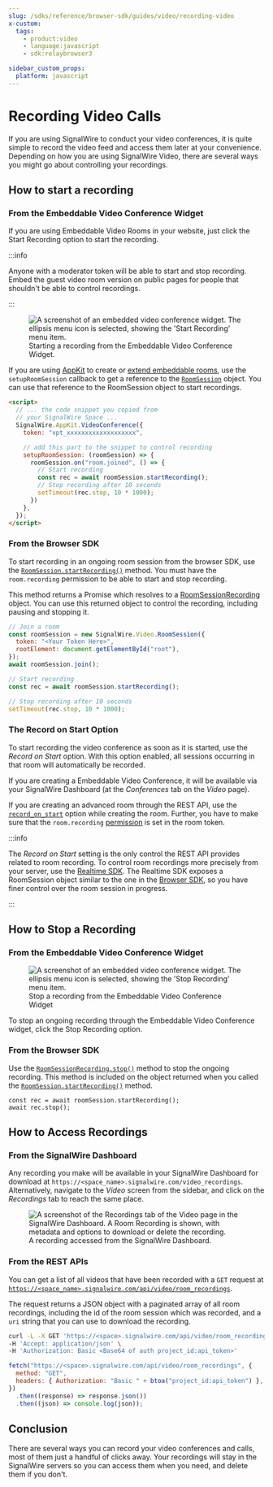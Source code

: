```yaml
---
slug: /sdks/reference/browser-sdk/guides/video/recording-video
x-custom:
  tags:
    - product:video
    - language:javascript
    - sdk:relaybrowser3

sidebar_custom_props:
  platform: javascript
---
```




# Recording Video Calls

If you are using SignalWire to conduct your video conferences, it is quite simple to record the video feed and access them later
at your convenience. Depending on how you are using SignalWire Video, there are several ways you might go about controlling your recordings.

## How to start a recording

### From the Embeddable Video Conference Widget

If you are using Embeddable Video Rooms in your website, just click the Start Recording option to start the recording.

:::info

Anyone with a moderator token will be able to start and stop recording. Embed the guest video
room version on public pages for people that shouldn't be able to control recordings.

:::

<figure>
  <img 
    className="img-400" 
    src={require("./pvc-start.webP").default}
    alt="A screenshot of an embedded video conference widget. The ellipsis menu icon is selected, showing the 'Start Recording' menu item." 
  />
  <figcaption>
    Starting a recording from the Embeddable Video Conference Widget.
  </figcaption>
</figure>

If you are using [AppKit](https://www.npmjs.com/package/@signalwire/app-kit) to create or [extend embeddable rooms](/video/getting-started/extending-rooms-with-custom-code),
use the `setupRoomSession` callback to get a reference to the [`RoomSession`](/sdks/reference/browser-sdk/video/video-roomsession) object.
You can use that reference to the RoomSession object to start recordings.

```html
<script>
  // ... the code snippet you copied from
  // your SignalWire Space ...
  SignalWire.AppKit.VideoConference({
    token: "vpt_xxxxxxxxxxxxxxxxxxx",

    // add this part to the snippet to control recording
    setupRoomSession: (roomSession) => {
      roomSession.on("room.joined", () => {
        // Start recording
        const rec = await roomSession.startRecording();
        // Stop recording after 10 seconds
        setTimeout(rec.stop, 10 * 1000);
      })
    },
  });
</script>
```

### From the Browser SDK

To start recording in an ongoing room session from the browser SDK, use the [`RoomSession.startRecording()`](/sdks/reference/browser-sdk/video/video-roomsession#startrecording) method. You must have the `room.recording` permission to be able to start and stop recording.

This method returns a Promise which resolves to a [RoomSessionRecording](/docs/sdks/reference/browser-sdk/video/video-roomsessionrecording.md) object. You can use this returned object to control the recording, including pausing and stopping it.

```javascript
// Join a room
const roomSession = new SignalWire.Video.RoomSession({
  token: "<Your Token Here>",
  rootElement: document.getElementById("root"),
});
await roomSession.join();

// Start recording
const rec = await roomSession.startRecording();

// Stop recording after 10 seconds
setTimeout(rec.stop, 10 * 1000);
```

### The Record on Start Option

To start recording the video conference as soon as it is started, use the _Record on Start_ option. With this option enabled,
all sessions occurring in that room will automatically be recorded.

If you are creating a Embeddable Video Conference, it will be available via your SignalWire Dashboard (at the
_Conferences_ tab on the _Video_ page).

If you are creating an advanced room through the REST API, use the
[`record_on_start`](/rest/signalwire-rest/endpoints/video/create-room) option while creating the room. Further, you have to make
sure that the `room.recording` [permission](/rest/signalwire-rest/overview/permissions) is set in the room token.

:::info

The _Record on Start_ setting is the only control the REST API provides related to room recording. To control room recordings more
precisely from your server, use the [Realtime SDK](/docs/sdks/reference/realtime-sdk/relay-v3/video/video-roomsession.mdx). The Realtime SDK
exposes a RoomSession object similar to the one in the [Browser SDK](/docs/sdks/reference/browser-sdk/video/video-roomsession.mdx), so you
have finer control over the room session in progress.

:::

## How to Stop a Recording

### From the Embeddable Video Conference Widget

<figure>
  <img 
    className="img-400" 
    src={require("./pvc-stop.webP").default}
    alt="A screenshot of an embedded video conference widget. The ellipsis menu icon is selected, showing the 'Stop Recording' menu item."
  />
  <figcaption>Stop a recording from the Embeddable Video Conference Widget</figcaption>
</figure>

To stop an ongoing recording through the Embeddable Video Conference widget,
click the Stop Recording option.

### From the Browser SDK

Use the [`RoomSessionRecording.stop()`](/docs/sdks/reference/browser-sdk/video/video-roomsessionrecording.md) method to stop
the ongoing recording. This method is included on the object returned when you called the
[`RoomSession.startRecording()`](/sdks/reference/browser-sdk/video/video-roomsession.mdx#startrecording) method.

```
const rec = await roomSession.startRecording();
await rec.stop();
```

## How to Access Recordings

### From the SignalWire Dashboard

Any recording you make will be available in your SignalWire Dashboard for download at `https://<space_name>.signalwire.com/video_recordings`.
Alternatively, navigate to the _Video_ screen from the sidebar, and click on the _Recordings_ tab to reach the same place.

<figure>
  <img 
    className="img-800" 
    src={require("./dashboard-recording.webP").default}
    alt="A screenshot of the Recordings tab of the Video page in the SignalWire Dashboard. A Room Recording is shown, with metadata and options to download or delete the recording." 
  />
  <figcaption>A recording accessed from the SignalWire Dashboard.</figcaption>
</figure>

### From the REST APIs

You can get a list of all videos that have been recorded with a `GET` request at
[`https://<space_name>.signalwire.com/api/video/room_recordings`](/rest/signalwire-rest/endpoints/video/list-room-recordings-by-session).

The request returns a JSON object with a paginated array of all room recordings, including the id of the room
session which was recorded, and a `uri` string that you can use to download the recording.


<Tabs groupId="pvc-vs-sdk">
  <TabItem value="curl" label="curl" default>

```bash
curl -L -X GET 'https://<space>.signalwire.com/api/video/room_recordings' \
-H 'Accept: application/json' \
-H 'Authorization: Basic <Base64 of auth project_id:api_token>'
```

  </TabItem>
  <TabItem value="fetch" label="fetch">

```javascript
fetch("https://<space>.signalwire.com/api/video/room_recordings", {
  method: "GET",
  headers: { Authorization: "Basic " + btoa("project_id:api_token") },
})
  .then((response) => response.json())
  .then((json) => console.log(json));
```

  </TabItem>
</Tabs>

## Conclusion

There are several ways you can record your video conferences and calls, most of them just a handful of
clicks away. Your recordings will stay in the SignalWire servers so you can access them when you need, and
delete them if you don't.
